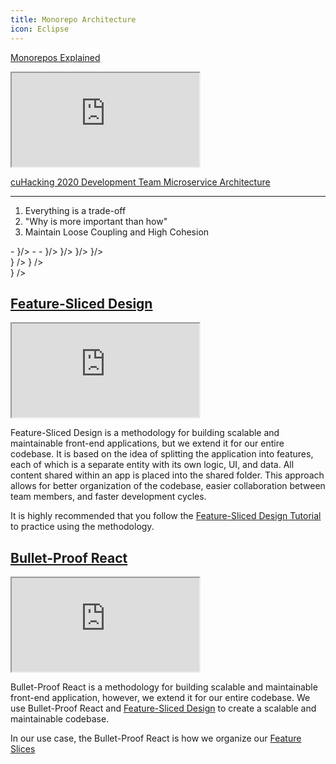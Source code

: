 ```yaml
---
title: Monorepo Architecture
icon: Eclipse
---
```



[Monorepos Explained](https://monorepo.tools/)

<iframe
title="Monorepos Explained Website"
className="mt-4 w-full h-[400px] rounded-lg"
src="https://monorepo.tools/"
allowFullScreen>
</iframe>

[cuHacking 2020 Development Team Microservice Architecture](/knowledge-base/cuHacking-2020-wiki/dev-team)

-----

1. Everything is a trade-off
2. "Why is more important than how"
3. Maintain Loose Coupling and High Cohesion

<Files>
  <Folder name=".github">
  </Folder>
  <Folder name=".husky">
  </Folder>
  <Folder name="apps" defaultOpen>
        <Folder name="docs" class="text-blue-500 bg-blue-500/5" defaultOpen>
    -    <File name="layout.tsx" icon={<TSX/>}/>
    -    <File name="page.tsx" />
    -    <File name="global.css" icon={<DiCss3 />}/>
        </Folder>
        <Folder name="docs-e2e" class="text-red-500 bg-red-500/5">
        </Folder>
        <Folder name="portal" class="text-green-500 bg-green-500/5">
        </Folder>
        <Folder name="portal-e2e"class="text-red-500 bg-red-500/5">
        </Folder>
        <Folder name="website" class="text-lime-500 bg-lime-500/5" defaultOpen>
            <File name="global.css" icon={<DiCss3 />}/>
            <File name="home.tsx" icon={<TSX/>}/>
            <File name="layout.tsx" />
        </Folder>
        <Folder name="website-e2e" class="text-red-500 bg-red-500/5">
        </Folder>
    </Folder>
    <Folder name="libs" defaultOpen>
        <Folder name="docs" class="text-blue-500 bg-blue-500/5">
        </Folder>
        <Folder name="docs-e2e" class="text-red-500 bg-red-500/5">
        </Folder>
        <Folder name="portal" class="text-green-500 bg-green-500/5">
        </Folder>
        <Folder name="portal-e2e" class="text-red-500 bg-red-500/5">
        </Folder>
        <Folder name="shared" class="text-slate-500 bg-slate-500/5" defaultOpen>
            <Folder name="entities">
            </Folder>
            <Folder name="features">
                <Folder name="events">
                </Folder>
            </Folder>
            <Folder name="pages">
            </Folder>
            <Folder name="utils">
            </Folder>
        </Folder>
        <Folder name="website"  defaultOpen class="text-lime-500 bg-lime-500/5">
            <Folder name="app" class="text-orange-500 bg-orange-500/5">
            </Folder>
            <Folder name="entities" class="text-orange-500 bg-orange-500/5">
            </Folder>
            <Folder name="features" class="text-orange-500 bg-orange-500/5" defaultOpen>
                <Folder name="awesome-feature" class="text-sky-500 bg-sky-500/5" defaultOpen>
                    <Folder name="api">
                    </Folder>
                    <Folder name="assets">
                    </Folder>
                    <Folder name="entities">
                    </Folder>
                    <Folder name="hooks">
                    </Folder>
                    <Folder name="routes">
                    </Folder>
                    <Folder name="stores">
                    </Folder>
                    <Folder name="ui">
                    </Folder>
                    <Folder name="utils">
                    </Folder>
                    <File name="index.ts" icon={<TbBrandTypescript/>}/>
                </Folder>
            </Folder>
            <Folder name="pages" class="text-orange-500 bg-orange-500/5">
            </Folder>
            <Folder name="shared" class="text-orange-500 bg-orange-500/5">
            </Folder>
            <Folder name="utils" class="text-orange-500 bg-orange-500/5">
            </Folder>
        </Folder>
        <Folder name="website-e2e" class="text-red-500 bg-red-500/5">
        </Folder>
    </Folder>
    <div class="text-violet-500 bg-violet-500/5">
  <File name="cz.json" icon={<BsFiletypeJson />} />
  <File name="package.json" icon={<BsFiletypeJson />} />
  <File name="pnpm-lock.yaml"/>
  <File name="postcss.config.ts"/>
  <File name="README.md"/>
  <File name="release.config.ts"/>
  <File name="tailwind.config.ts"/>
  <File name="tsconfig.base.json"/>
  <File name="vitest.workspace.ts"/>
  </div>
</Files>


<Cards>
<Card
  title="The Twelve-Factor App"
  href="https://12factor.net/"
  icon={
      <img
        src="https://12factor.net/images/favicon.ico"
        alt="Vial Logo"
        width={24}
        height={24}
      />
  }
/>
</Cards>

## [Feature-Sliced Design](https://feature-sliced.design/docs)

<iframe
title="Feature-Sliced Design"
className="mt-4 w-full h-[400px] rounded-lg"
src="https://feature-sliced.design/docs"
allowFullScreen>
</iframe>

Feature-Sliced Design is a methodology for building scalable and maintainable front-end applications, but we extend it for our entire codebase.
It is based on the idea of splitting the application into features, each of which is a separate entity with its own logic, UI, and data.
All content shared within an app is placed into the shared folder.
This approach allows for better organization of the codebase, easier collaboration between team members, and faster development cycles.

It is highly recommended that you follow the [Feature-Sliced Design Tutorial](https://feature-sliced.design/docs/get-started/tutorial) to practice using the methodology.

## [Bullet-Proof React](https://reacthandbook.dev/project-standards)
<iframe
title="Bullet-Proof React"
className="mt-4 w-full h-[400px] rounded-lg"
src="https://reacthandbook.dev/project-standards"
allowFullScreen>
</iframe>

Bullet-Proof React is a methodology for building scalable and maintainable front-end application, however, we extend it for our entire codebase.
We use Bullet-Proof React and [Feature-Sliced Design](/concepts/feature-sliced-design) to create a scalable and maintainable codebase.

In our use case, the Bullet-Proof React is how we organize our [Feature Slices](https://feature-sliced.design/docs/reference/slices-segments)
